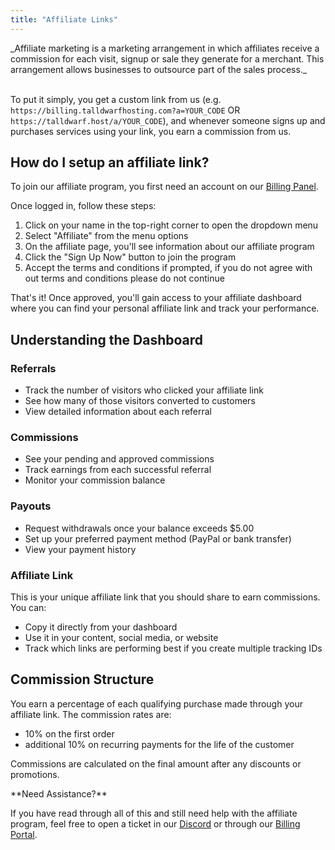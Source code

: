 ```yaml
---
title: "Affiliate Links"
---
```


<Note>
  _Affiliate marketing is a marketing arrangement in which affiliates receive a commission for each visit, signup or sale they generate for a merchant. This arrangement allows businesses to outsource part of the sales process._

  \
  To put it simply, you get a custom link from us (e.g. `https://billing.talldwarfhosting.com?a=YOUR_CODE` OR `https://talldwarf.host/a/YOUR_CODE`), and whenever someone signs up and purchases services using your link, you earn a commission from us.
</Note>

## How do I setup an affiliate link?

To join our affiliate program, you first need an account on our [Billing Panel](https://billing.talldwarfhosting.com/client/login).

Once logged in, follow these steps:

1. Click on your name in the top-right corner to open the dropdown menu
2. Select "Affiliate" from the menu options
3. On the affiliate page, you'll see information about our affiliate program
4. Click the "Sign Up Now" button to join the program
5. Accept the terms and conditions if prompted, if you do not agree with out terms and conditions please do not continue

That's it\! Once approved, you'll gain access to your affiliate dashboard where you can find your personal affiliate link and track your performance.

## Understanding the Dashboard

### **Referrals**[**​**](http://192.168.1.88:3000/docs/affiliate#referrals)

- Track the number of visitors who clicked your affiliate link
- See how many of those visitors converted to customers
- View detailed information about each referral

### **Commissions**[**​**](http://192.168.1.88:3000/docs/affiliate#commissions)

- See your pending and approved commissions
- Track earnings from each successful referral
- Monitor your commission balance

### **Payouts**[**​**](http://192.168.1.88:3000/docs/affiliate#payouts)

- Request withdrawals once your balance exceeds \$5.00
- Set up your preferred payment method (PayPal or bank transfer)
- View your payment history

### **Affiliate Link**[**​**](http://192.168.1.88:3000/docs/affiliate#affiliate-link)

This is your unique affiliate link that you should share to earn commissions. You can:

- Copy it directly from your dashboard
- Use it in your content, social media, or website
- Track which links are performing best if you create multiple tracking IDs

## **Commission Structure**[**​**](http://192.168.1.88:3000/docs/affiliate#commission-structure)

You earn a percentage of each qualifying purchase made through your affiliate link. The commission rates are:

- 10% on the first order
- additional 10% on recurring payments for the life of the customer

Commissions are calculated on the final amount after any discounts or promotions.

<Note>
  **Need Assistance?**

  If you have read through all of this and still need help with the affiliate program, feel free to open a ticket in our [<u>Discord</u>](https://talldwarf.host/discord) or through our [<u>Billing Portal</u>](https://billing.talldwarfhosting.com/client/plugin/support_manager/client_tickets/add/).
</Note>